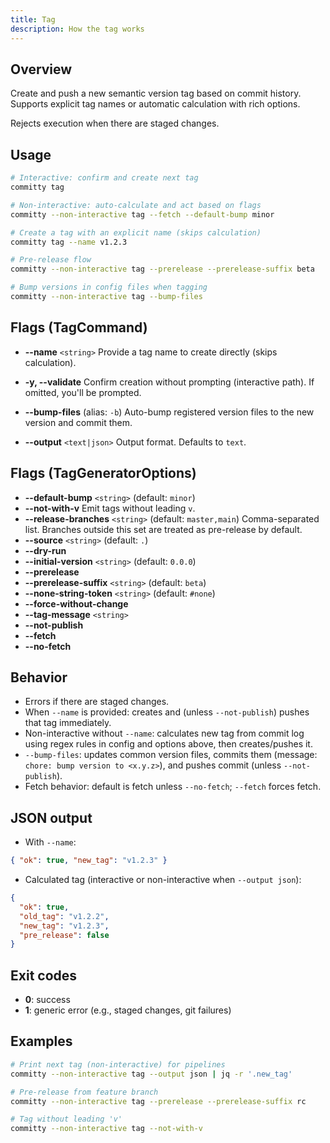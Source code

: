 ```yaml
---
title: Tag
description: How the tag works
---
```


## Overview

Create and push a new semantic version tag based on commit history. Supports explicit tag names or automatic calculation with rich options.

Rejects execution when there are staged changes.

## Usage

```bash
# Interactive: confirm and create next tag
committy tag

# Non-interactive: auto-calculate and act based on flags
committy --non-interactive tag --fetch --default-bump minor

# Create a tag with an explicit name (skips calculation)
committy tag --name v1.2.3

# Pre-release flow
committy --non-interactive tag --prerelease --prerelease-suffix beta

# Bump versions in config files when tagging
committy --non-interactive tag --bump-files
```

## Flags (TagCommand)

- __--name__ `<string>`
  Provide a tag name to create directly (skips calculation).

- __-y, --validate__
  Confirm creation without prompting (interactive path). If omitted, you'll be prompted.

- __--bump-files__ (alias: `-b`)
  Auto-bump registered version files to the new version and commit them.

- __--output__ `<text|json>`
  Output format. Defaults to `text`.

## Flags (TagGeneratorOptions)

- __--default-bump__ `<string>` (default: `minor`)
- __--not-with-v__
  Emit tags without leading `v`.
- __--release-branches__ `<string>` (default: `master,main`)
  Comma-separated list. Branches outside this set are treated as pre-release by default.
- __--source__ `<string>` (default: `.`)
- __--dry-run__
- __--initial-version__ `<string>` (default: `0.0.0`)
- __--prerelease__
- __--prerelease-suffix__ `<string>` (default: `beta`)
- __--none-string-token__ `<string>` (default: `#none`)
- __--force-without-change__
- __--tag-message__ `<string>`
- __--not-publish__
- __--fetch__
- __--no-fetch__

## Behavior

- Errors if there are staged changes.
- When `--name` is provided: creates and (unless `--not-publish`) pushes that tag immediately.
- Non-interactive without `--name`: calculates new tag from commit log using regex rules in config and options above, then creates/pushes it.
- `--bump-files`: updates common version files, commits them (message: `chore: bump version to <x.y.z>`), and pushes commit (unless `--not-publish`).
- Fetch behavior: default is fetch unless `--no-fetch`; `--fetch` forces fetch.

## JSON output

- With `--name`:

```json
{ "ok": true, "new_tag": "v1.2.3" }
```

- Calculated tag (interactive or non-interactive when `--output json`):

```json
{
  "ok": true,
  "old_tag": "v1.2.2",
  "new_tag": "v1.2.3",
  "pre_release": false
}
```

## Exit codes

- __0__: success
- __1__: generic error (e.g., staged changes, git failures)

## Examples

```bash
# Print next tag (non-interactive) for pipelines
committy --non-interactive tag --output json | jq -r '.new_tag'

# Pre-release from feature branch
committy --non-interactive tag --prerelease --prerelease-suffix rc

# Tag without leading 'v'
committy --non-interactive tag --not-with-v
